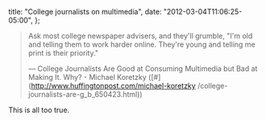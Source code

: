   title: "College journalists on multimedia",
  date: "2012-03-04T11:06:25-05:00",
};

> Ask most college newspaper advisers, and they'll grumble, "I'm old and
> telling them to work harder online. They're young and telling me print is
> their priority."
>
> &mdash; College Journalists Are Good at Consuming Multimedia but Bad at Making It.
> Why? - Michael Koretzky ([#](http://www.huffingtonpost.com/michael-koretzky
> /college-journalists-are-g_b_650423.html))

This is all too true.
